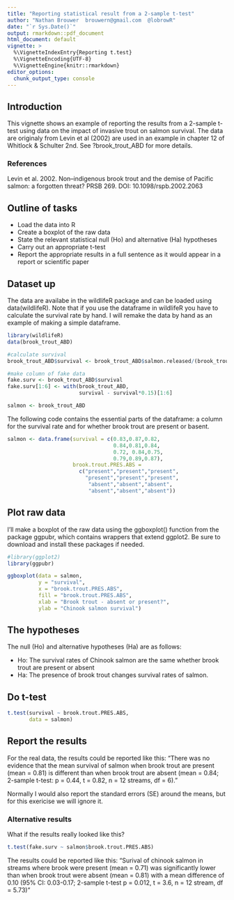 ```yaml
---
title: "Reporting statistical result from a 2-sample t-test"
author: "Nathan Brouwer  brouwern@gmail.com  @lobrowR"
date: "`r Sys.Date()`"
output: rmarkdown::pdf_document
html_document: default
vignette: >
  %\VignetteIndexEntry{Reporting t.test}
  %\VignetteEncoding{UTF-8}
  %\VignetteEngine{knitr::rmarkdown}
editor_options: 
  chunk_output_type: console
---
```


## Introduction

This vignette shows an example of reporting the results from a 2-sample t-test using data on the impact of invasive trout on salmon survival.  The data are originaly from Levin et al (2002) are used in an example in chapter 12 of Whitlock & Schulter 2nd.  See ?brook_trout_ABD for more details.

### References
Levin et al.  2002.  Non–indigenous brook trout and the demise of Pacific salmon: a forgotten threat?  PRSB 269.  DOI: 10.1098/rspb.2002.2063

## Outline of tasks

* Load the data into R
* Create a boxplot of the raw data
* State the relevant statistical null (Ho) and alternative (Ha) hypotheses
* Carry out an appropriate t-test
* Report the appropriate results in a full sentence as it would appear in a report or scientific paper


## Dataset up

The data are availabe in the wildlifeR package and can be loaded using data(wildlifeR).  Note that if you use the dataframe in wildlifeR you have to calculate the survival rate by hand.  I will remake the data by hand as an example of making a simple dataframe.

```r
library(wildlifeR)
data(brook_trout_ABD)

#calculate survival
brook_trout_ABD$survival <- brook_trout_ABD$salmon.released/(brook_trout_ABD$salmon.surv+brook_trout_ABD$salmon.released)

#make column of fake data
fake.surv <- brook_trout_ABD$survival
fake.surv[1:6] <- with(brook_trout_ABD,
                       survival - survival*0.15)[1:6]

salmon <- brook_trout_ABD
```

The following code contains the essential parts of the dataframe: a column for the survival rate and for whether brook trout are present or basent.
```r
salmon <- data.frame(survival = c(0.83,0.87,0.82,
                                  0.84,0.81,0.84,
                                  0.72, 0.84,0.75,
                                  0.79,0.89,0.87),
                     brook.trout.PRES.ABS =
                       c("present","present","present",            
                         "present","present","present",
                          "absent","absent","absent",
                          "absent","absent","absent"))

```

## Plot raw data

I'll make a boxplot of the raw data using the ggboxplot() function from the package ggpubr, which contains wrappers that extend ggplot2.  Be sure to download and install these packages if needed.

```r
#library(ggplot2)
library(ggpubr)

ggboxplot(data = salmon,
          y = "survival",
          x = "brook.trout.PRES.ABS",
          fill = "brook.trout.PRES.ABS",
          xlab = "Brook trout - absent or present?",
          ylab = "Chinook salmon survival")


```


## The hypotheses

The null (Ho) and alternative hypotheses (Ha) are as follows:

* Ho: The survival rates of Chinook salmon are the same whether brook trout are present or absent
* Ha: The presence of brook trout changes survival rates of salmon.

## Do t-test

```r
t.test(survival ~ brook.trout.PRES.ABS, 
       data = salmon)
```


## Report the results

For the real data, the results could be reported like this:
"There was no evidence that the mean survival of salmon when brook trout are present (mean = 0.81) is different than when brook trout are absent (mean = 0.84; 2-sample t-test: p = 0.44, t = 0.82, n = 12 streams, df = 6)."

Normally I would also report the standard errors (SE) around the means, but for this exericise we will ignore it.


### Alternative results

What if the results really looked like this?
```r
t.test(fake.surv ~ salmon$brook.trout.PRES.ABS)
```

The results could be reported like this:
"Surival of chinook salmon in streams where brook were present (mean = 0.71) was significantly lower than when brook trout were absent (mean = 0.81) with a mean difference of 0.10 (95% CI: 0.03-0.17; 2-sample t-test p = 0.012, t = 3.6, n = 12 stream, df = 5.73)"



